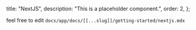   title: "NextJS",
  description: "This is a placeholder component.",
  order: 2,
};

feel free to edit `docs/app/docs/[[...slug]]/getting-started/nextjs.mdx`
